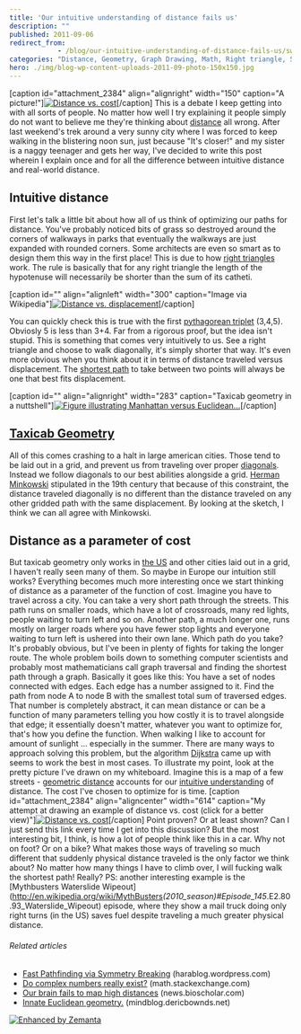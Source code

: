 ```yaml
---
title: 'Our intuitive understanding of distance fails us'
description: ""
published: 2011-09-06
redirect_from: 
            - /blog/our-intuitive-understanding-of-distance-fails-us/swizec/2368
categories: "Distance, Geometry, Graph Drawing, Math, Right triangle, Shortest path problem, Uncategorized, United States"
hero: ./img/blog-wp-content-uploads-2011-09-photo-150x150.jpg
---
```


\[caption id="attachment_2384" align="alignright" width="150" caption="A picture!"][![](./img/blog-wp-content-uploads-2011-09-photo-150x150.jpg "Distance vs. cost")](http://swizec.com/blog/wp-content/uploads/2011/09/photo.jpg)\[/caption] This is a debate I keep getting into with all sorts of people. No matter how well I try explaining it people simply do not want to believe me they're thinking about [distance](http://en.wikipedia.org/wiki/Distance "Distance") all wrong. After last weekend's trek around a very sunny city where I was forced to keep walking in the blistering noon sun, just because "It's closer!" and my sister is a naggy teenager and gets her way, I've decided to write this post wherein I explain once and for all the difference between intuitive distance and real-world distance.

## Intuitive distance

First let's talk a little bit about how all of us think of optimizing our paths for distance. You've probably noticed bits of grass so destroyed around the corners of walkways in parks that eventually the walkways are just expanded with rounded corners. Some architects are even so smart as to design them this way in the first place! This is due to how [right triangles](http://en.wikipedia.org/wiki/Right_triangle "Right triangle") work. The rule is basically that for any right triangle the length of the hypotenuse will necessarily be shorter than the sum of its catheti.

\[caption id="" align="alignleft" width="300" caption="Image via Wikipedia"][![Distance vs. displacement](./img/blog-wp-content-uploads-2011-09-300px-Distancedisplacement.svg_4.png "Distance vs. displacement")](http://commons.wikipedia.org/wiki/File:Distancedisplacement.svg)\[/caption]

You can quickly check this is true with the first [pythagorean triplet](http://en.wikipedia.org/wiki/Pythagorean_triple "Pythagorean triple") (3,4,5). Obviosly 5 is less than 3+4. Far from a rigorous proof, but the idea isn't stupid. This is something that comes very intuitively to us. See a right triangle and choose to walk diagonally, it's simply shorter that way. It's even more obvious when you think about it in terms of distance traveled versus displacement. The [shortest path](http://en.wikipedia.org/wiki/Shortest_path_problem "Shortest path problem") to take between two points will always be one that best fits displacement.

<!--more-->

\[caption id="" align="alignright" width="283" caption="Taxicab geometry in a nuttshell"][![Figure illustrating Manhattan versus Euclidean...](./img/blog-wp-content-uploads-2011-09-283px-Manhattan_distance.svg_.png "Figure illustrating Manhattan versus Euclidean...")](http://commons.wikipedia.org/wiki/File:Manhattan_distance.svg)\[/caption]

## [Taxicab Geometry](http://en.wikipedia.org/wiki/Taxicab_geometry "Taxicab geometry")

All of this comes crashing to a halt in large american cities. Those tend to be laid out in a grid, and prevent us from traveling over proper [diagonals](http://en.wikipedia.org/wiki/Diagonal "Diagonal"). Instead we follow diagonals to our best abilities alongside a grid. [Herman Minkowski](http://en.wikipedia.org/wiki/Hermann_Minkowski "Hermann Minkowski") stipulated in the 19th century that because of this constraint, the distance traveled diagonally is no different than the distance traveled on any other gridded path with the same displacement. By looking at the sketch, I think we can all agree with Minkowski.

## Distance as a parameter of cost

But taxicab geometry only works in [the US](<http://maps.google.com/maps?ll=38.8833333333,-77.0166666667&spn=10.0,10.0&q=38.8833333333,-77.0166666667 (United%20States)&t=h> "United States") and other cities laid out in a grid, I haven't really seen many of them. So maybe in Europe our intuition still works? Everything becomes much more interesting once we start thinking of distance as a parameter of the function of cost. Imagine you have to travel across a city. You can take a very short path through the streets. This path runs on smaller roads, which have a lot of crossroads, many red lights, people waiting to turn left and so on. Another path, a much longer one, runs mostly on larger roads where you have fewer stop lights and everyone waiting to turn left is ushered into their own lane. Which path do you take? It's probably obvious, but I've been in plenty of fights for taking the longer route. The whole problem boils down to something computer scientists and probably most mathematicians call graph traversal and finding the shortest path through a graph. Basically it goes like this: You have a set of nodes connected with edges. Each edge has a number assigned to it. Find the path from node A to node B with the smallest total sum of traversed edges. That number is completely abstract, it can mean distance or can be a function of many parameters telling you how costly it is to travel alongside that edge; it essentially doesn't matter, whatever you want to optimize for, that's how you define the function. When walking I like to account for amount of sunlight ... especially in the summer. There are many ways to approach solving this problem, but the algorithm [Dijkstra](http://en.wikipedia.org/wiki/Dijkstra%27s_algorithm "Dijkstra's algorithm") came up with seems to work the best in most cases. To illustrate my point, look at the pretty picture I've drawn on my whiteboard. Imagine this is a map of a few streets - [geometric distance](http://en.wikipedia.org/wiki/Euclidean_distance "Euclidean distance") accounts for our [intuitive understanding](http://en.wikipedia.org/wiki/Intuition_%28knowledge%29 "Intuition (knowledge)") of distance. The cost I've chosen to optimize for is time. \[caption id="attachment_2384" align="aligncenter" width="614" caption="My attempt at drawing an example of distance vs. cost (click for a better view)"][![](./img/blog-wp-content-uploads-2011-09-photo-1024x764.jpg "Distance vs. cost")](http://swizec.com/blog/wp-content/uploads/2011/09/photo.jpg)\[/caption] Point proven? Or at least shown? Can I just send this link every time I get into this discussion? But the most interesting bit, I think, is how a lot of people think like this in a car. Why not on foot? Or on a bike? What makes those ways of traveling so much different that suddenly physical distance traveled is the only factor we think about? No matter how many things I have to climb over, I will fucking walk the shortest path! Really? PS: another interesting example is the [Mythbusters Waterslide Wipeout]\(<http://en.wikipedia.org/wiki/MythBusters>_(2010_season)#Episode_145_.E2.80.93_Waterslide_Wipeout) episode, where they show a mail truck doing only right turns (in the US) saves fuel despite traveling a much greater physical distance.

###### Related articles

-   [Fast Pathfinding via Symmetry Breaking](http://harablog.wordpress.com/2011/08/26/fast-pathfinding-via-symmetry-breaking/) (harablog.wordpress.com)
-   [Do complex numbers really exist?](http://math.stackexchange.com/questions/154/do-complex-numbers-really-exist) (math.stackexchange.com)
-   [Our brain fails to map high distances](http://news.bioscholar.com/2011/08/our-brain-fails-to-map-high-distances.html) (news.bioscholar.com)
-   [Innate Euclidean geometry.](http://mindblog.dericbownds.net/2011/06/innate-euclidean-geometry.html) (mindblog.dericbownds.net)

[![Enhanced by Zemanta](http://img.zemanta.com/zemified_e.png?x-id=d4819b46-01e9-4663-ac97-55b0fbfa68c0)](http://www.zemanta.com/ "Enhanced by Zemanta")
